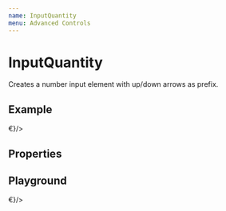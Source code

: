 ```yaml
---
name: InputQuantity
menu: Advanced Controls
---
```



# InputQuantity

Creates a number input element with up/down arrows as prefix.

## Example

<Inline>
    <QuantityExample changeAmount={0.01} suffix={<Text>€</Text>}/>
</Inline>

## Properties

## Playground

<Playground>
    <Row>
        <InputQuantity changeAmount={0.1} suffix={<Text>€</Text>}/>
    </Row>
</Playground>
